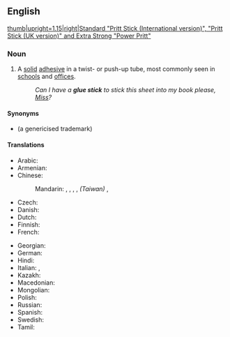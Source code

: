 {{also|gluestick}}
==English==
{{wikipedia}}
[[Image:Pritt Sticks.JPG|thumb|upright=1.15|right|Standard "Pritt Stick (International version)", "Pritt Stick (UK version)" and Extra Strong "Power Pritt"]]

===Noun===
{{en-noun}}

# A [[solid]] [[adhesive]] in a twist- or push-up tube, most commonly seen in [[school]]s and [[office]]s.
#: ''Can I have a '''glue stick''' to stick this sheet into my book please, [[Miss]]?''

====Synonyms====
* {{l|en|Pritt stick}} (a genericised trademark)

====Translations====
{{trans-top|solid adhesive tube}}
* Arabic: {{t|ar|عَصَا الْغِرَاء|f}}
* Armenian: {{t-needed|hy}}
* Chinese:
*: Mandarin: {{t|cmn|固體膠|sc=Hani}}, {{t|cmn|固体胶|tr=gùtǐjiāo|sc=Hani}}, {{t|cmn|膠水棒|sc=Hani}}, {{t|cmn|胶水棒|tr=jiāoshuǐbàng|sc=Hani}}, ''(Taiwan)'' {{t|cmn|口紅膠|sc=Hani}}, {{t|cmn|口红胶|tr=kǒuhóngjiāo|sc=Hani}}
* Czech: {{t-needed|cs}}
* Danish: {{t-needed|da}}
* Dutch: {{t|nl|plakstift}}
* Finnish: {{t|fi|liimapuikko}}
* French: {{t+|fr|bâton de colle|m}}
{{trans-mid}}
* Georgian: {{t-needed|ka}}
* German: {{t+|de|Klebestift|m}}
* Hindi: {{t-needed|hi}}
* Italian: {{t|it|colla stick|f}}, {{t|it|colla a bastoncino|f}}
* Kazakh: {{t-needed|kk}}
* Macedonian: {{t-needed|mk}}
* Mongolian: {{t|mn|цаасны цавуу|sc=Cyrl}}
* Polish: {{t+|pl|klej w sztyfcie|m}}
* Russian: {{t|ru|кле́ящий каранда́ш|m}}
* Spanish: {{t|es|goma en barra|f}}
* Swedish: {{t+|sv|limstift|n}}
* Tamil: {{t-needed|ta}}
{{trans-bottom}}